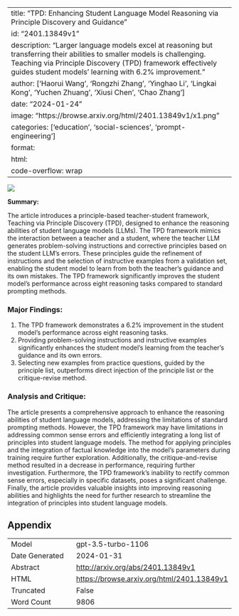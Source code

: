 
---
title: "TPD: Enhancing Student Language Model Reasoning via Principle Discovery and Guidance"
id: "2401.13849v1"
description: "Larger language models excel at reasoning but transferring their abilities to smaller models is challenging. Teaching via Principle Discovery (TPD) framework effectively guides student models' learning with 6.2% improvement."
author: ['Haorui Wang', 'Rongzhi Zhang', 'Yinghao Li', 'Lingkai Kong', 'Yuchen Zhuang', 'Xiusi Chen', 'Chao Zhang']
date: "2024-01-24"
image: "https://browse.arxiv.org/html/2401.13849v1/x1.png"
categories: ['education', 'social-sciences', 'prompt-engineering']
format:
  html:
    code-overflow: wrap
---

![](https://browse.arxiv.org/html/2401.13849v1/x1.png)

**Summary:**

The article introduces a principle-based teacher-student framework, Teaching via Principle Discovery (TPD), designed to enhance the reasoning abilities of student language models (LLMs). The TPD framework mimics the interaction between a teacher and a student, where the teacher LLM generates problem-solving instructions and corrective principles based on the student LLM’s errors. These principles guide the refinement of instructions and the selection of instructive examples from a validation set, enabling the student model to learn from both the teacher’s guidance and its own mistakes. The TPD framework significantly improves the student model’s performance across eight reasoning tasks compared to standard prompting methods.

### Major Findings:
1. The TPD framework demonstrates a 6.2% improvement in the student model’s performance across eight reasoning tasks.
2. Providing problem-solving instructions and instructive examples significantly enhances the student model's learning from the teacher’s guidance and its own errors.
3. Selecting new examples from practice questions, guided by the principle list, outperforms direct injection of the principle list or the critique-revise method.

### Analysis and Critique:
The article presents a comprehensive approach to enhance the reasoning abilities of student language models, addressing the limitations of standard prompting methods. However, the TPD framework may have limitations in addressing common sense errors and efficiently integrating a long list of principles into student language models. The method for applying principles and the integration of factual knowledge into the model’s parameters during training require further exploration. Additionally, the critique-and-revise method resulted in a decrease in performance, requiring further investigation. Furthermore, the TPD framework’s inability to rectify common sense errors, especially in specific datasets, poses a significant challenge. Finally, the article provides valuable insights into improving reasoning abilities and highlights the need for further research to streamline the integration of principles into student language models.

## Appendix

|          |          |
|----------|----------|
| Model     | gpt-3.5-turbo-1106       |
| Date Generated     | 2024-01-31       |
| Abstract | [http://arxiv.org/abs/2401.13849v1](http://arxiv.org/abs/2401.13849v1)        |
| HTML     | [https://browse.arxiv.org/html/2401.13849v1](https://browse.arxiv.org/html/2401.13849v1)       |
| Truncated       | False       |
| Word Count       | 9806       |